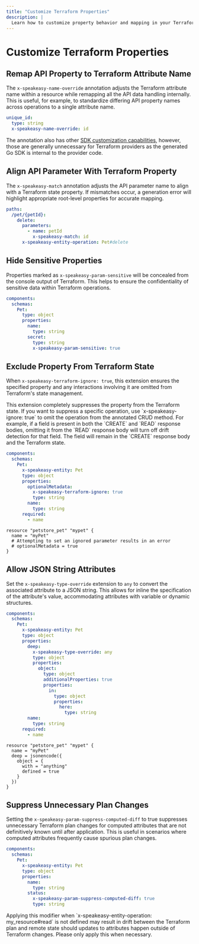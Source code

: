 ```yaml
---
title: "Customize Terraform Properties"
description: |
  Learn how to customize property behavior and mapping in your Terraform provider.
---
```



# Customize Terraform Properties

## Remap API Property to Terraform Attribute Name

The `x-speakeasy-name-override` annotation adjusts the Terraform attribute name within a resource while remapping all the API data handling internally. This is useful, for example, to standardize differing API property names across operations to a single attribute name.

```yaml
unique_id:
  type: string
  x-speakeasy-name-override: id
```

The annotation also has other [SDK customization capabilities](/docs/customize-sdks/methods), however, those are generally unnecessary for Terraform providers as the generated Go SDK is internal to the provider code.

## Align API Parameter With Terraform Property

The `x-speakeasy-match` annotation adjusts the API parameter name to align with a Terraform state property. If mismatches occur, a generation error will highlight appropriate root-level properties for accurate mapping.


```yaml
paths:
  /pet/{petId}:
    delete:
      parameters:
        - name: petId
          x-speakeasy-match: id
      x-speakeasy-entity-operation: Pet#delete
```

##  Hide Sensitive Properties

Properties marked as `x-speakeasy-param-sensitive` will be concealed from the console output of Terraform. This helps to ensure the confidentiality of sensitive data within Terraform operations.

```yaml
components:
  schemas:
    Pet:
      type: object
      properties:
        name:
          type: string
        secret:
          type: string
          x-speakeasy-param-sensitive: true
```

## Exclude Property From Terraform State

When `x-speakeasy-terraform-ignore: true`, this extension ensures the specified property and any interactions involving it are omitted from Terraform's state management.

<Callout title="Info" type="info">
This extension completely suppresses the property from the Terraform state. If you want to suppress a specific operation, use `x-speakeasy-ignore: true` to omit the operation from the annotated CRUD method. For example, if a field is present in both the `CREATE` and `READ` response bodies, omitting it from the `READ` response body will turn off drift detection for that field. The field will remain in the `CREATE` response body and the Terraform state.
</Callout>

```yaml
components:
  schemas:
    Pet:
      x-speakeasy-entity: Pet
      type: object
      properties:
        optionalMetadata:
          x-speakeasy-terraform-ignore: true
          type: string
        name:
          type: string
      required:
        - name
```

```
resource "petstore_pet" "mypet" {
  name = "myPet"
  # Attempting to set an ignored parameter results in an error  
  # optionalMetadata = true
}
```

##  Allow JSON String Attributes

Set the `x-speakeasy-type-override` extension to `any` to convert the associated attribute to a JSON string. This allows for inline the specification of the attribute's value, accommodating attributes with variable or dynamic structures.

```yaml
components:
  schemas:
    Pet:
      x-speakeasy-entity: Pet
      type: object
      properties:
        deep:
          x-speakeasy-type-override: any
          type: object
          properties:
            object: 
              type: object
              additionalProperties: true
              properties: 
                in:
                  type: object
                  properties:
                    here:
                      type: string
        name:
          type: string
      required:
        - name
```

```
resource "petstore_pet" "mypet" {
  name = "myPet"
  deep = jsonencode({
    object = {
      with = "anything"
      defined = true
    }
  })
}
```

## Suppress Unnecessary Plan Changes

Setting the `x-speakeasy-param-suppress-computed-diff` to true suppresses unnecessary Terraform plan changes for computed attributes that are not definitively known until after application. This is useful in scenarios where computed attributes frequently cause spurious plan changes.


```yaml
components:
  schemas:
    Pet:
      x-speakeasy-entity: Pet
      type: object
      properties:
        name:
          type: string
        status:
          x-speakeasy-param-suppress-computed-diff: true
          type: string
```


<Callout title="Warning" type="warning">
Applying this modifier when `x-speakeasy-entity-operation: my_resource#read` is not defined may result in drift between the Terraform plan and remote state should updates to attributes happen outside of Terraform changes. Please only apply this when necessary.
</Callout>
